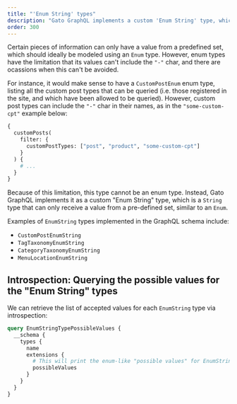 ```yaml
---
title: "'Enum String' types"
description: "Gato GraphQL implements a custom 'Enum String' type, which is a String type that can only receive a value from a pre-defined set, similar to an Enum."
order: 300
---
```


Certain pieces of information can only have a value from a predefined set, which should ideally be modeled using an `Enum` type. However, enum types have the limitation that its values can't include the `"-"` char, and there are ocassions when this can't be avoided.

For instance, it would make sense to have a `CustomPostEnum` enum type, listing all the custom post types that can be queried (i.e. those registered in the site, and which have been allowed to be queried). However, custom post types can include the `"-"` char in their names, as in the `"some-custom-cpt"` example below:

```graphql
{
  customPosts(
    filter: {
      customPostTypes: ["post", "product", "some-custom-cpt"]
    }
  ) {
    # ...
  }
}
```

Because of this limitation, this type cannot be an enum type. Instead, Gato GraphQL implements it as a custom "Enum String" type, which is a `String` type that can only receive a value from a pre-defined set, similar to an `Enum`.

Examples of `EnumString` types implemented in the GraphQL schema include:

- `CustomPostEnumString`
- `TagTaxonomyEnumString`
- `CategoryTaxonomyEnumString`
- `MenuLocationEnumString`

## Introspection: Querying the possible values for the "Enum String" types

We can retrieve the list of accepted values for each `EnumString` type via introspection:

```graphql
query EnumStringTypePossibleValues {
  __schema {
    types {
      name
      extensions {
        # This will print the enum-like "possible values" for EnumString type resolvers, or `null` otherwise
        possibleValues
      }
    }
  }
}
```
